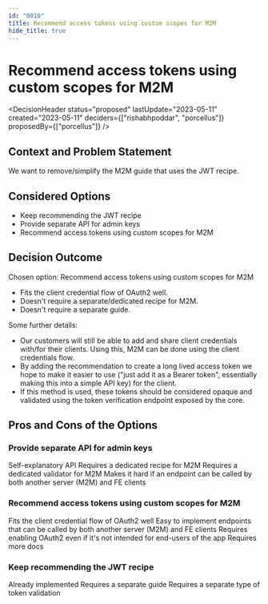 ```yaml
---
id: "0010"
title: Recommend access tokens using custom scopes for M2M
hide_title: true
---
```



# Recommend access tokens using custom scopes for M2M

<DecisionHeader status="proposed" lastUpdate="2023-05-11" created="2023-05-11" deciders={["rishabhpoddar", "porcellus"]} proposedBy={["porcellus"]} />

## Context and Problem Statement

We want to remove/simplify the M2M guide that uses the JWT recipe.

## Considered Options

* Keep recommending the JWT recipe
* Provide separate API for admin keys
* Recommend access tokens using custom scopes for M2M

## Decision Outcome

Chosen option: Recommend access tokens using custom scopes for M2M

* Fits the client credential flow of OAuth2 well.
* Doesn't require a separate/dedicated recipe for M2M.
* Doesn't require a separate guide.

Some further details:
- Our customers will still be able to add and share client credentials with/for their clients. Using this, M2M can be done using the client credentials flow.
- By adding the recommendation to create a long lived access token we hope to make it easier to use ("just add it as a Bearer token", essentially making this into a simple API key) for the client. 
-  If this method is used, these tokens should be considered opaque and validated using the token verification endpoint exposed by the core.

## Pros and Cons of the Options

### Provide separate API for admin keys

<ArgumentPro> Self-explanatory API </ArgumentPro>
<ArgumentCon> Requires a dedicated recipe for M2M </ArgumentCon>
<ArgumentCon> Requires a dedicated validator for M2M </ArgumentCon>
<ArgumentCon> Makes it hard if an endpoint can be called by both another server (M2M) and FE clients </ArgumentCon>

### Recommend access tokens using custom scopes for M2M

<ArgumentPro> Fits the client credential flow of OAuth2 well </ArgumentPro>
<ArgumentPro> Easy to implement endpoints that can be called by both another server (M2M) and FE clients </ArgumentPro>
<ArgumentCon> Requires enabling OAuth2 even if it's not intended for end-users of the app </ArgumentCon>
<ArgumentCon> Requires more docs </ArgumentCon>

### Keep recommending the JWT recipe

<ArgumentPro> Already implemented </ArgumentPro>
<ArgumentCon> Requires a separate guide </ArgumentCon>
<ArgumentCon> Requires a separate type of token validation </ArgumentCon>

